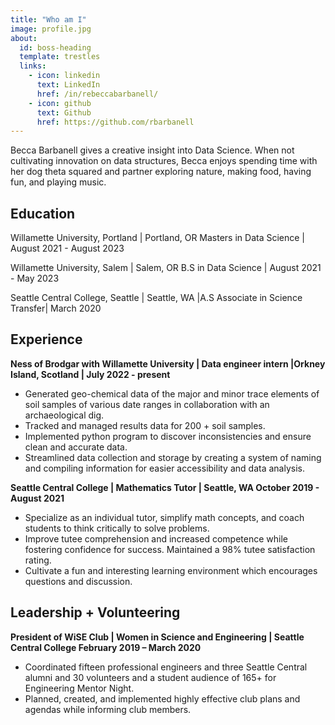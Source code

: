 ---
title: "Who am I"
image: profile.jpg
about:
  id: boss-heading
  template: trestles
  links:
    - icon: linkedin
      text: LinkedIn
      href: /in/rebeccabarbanell/
    - icon: github
      text: Github
      href: https://github.com/rbarbanell
---

::: {#boss-heading}
Becca Barbanell gives a creative insight into Data Science. When not cultivating innovation on data structures, Becca enjoys spending time with her dog theta squared and partner exploring nature, making food, having fun, and playing music.

## Education

Willamette University, Portland \| Portland, OR Masters in Data Science \| August 2021 - August 2023

Willamette University, Salem \| Salem, OR B.S in Data Science \| August 2021 - May 2023

Seattle Central College, Seattle \| Seattle, WA \|A.S Associate in Science Transfer\| March 2020

## Experience

**Ness of Brodgar with Willamette University \| Data engineer intern \|Orkney Island, Scotland \| July 2022 - present**

-   Generated geo-chemical data of the major and minor trace elements of soil samples of various date ranges in collaboration with an archaeological dig.
-   Tracked and managed results data for 200 + soil samples.
-   Implemented python program to discover inconsistencies and ensure clean and accurate data.
-   Streamlined data collection and storage by creating a system of naming and compiling information for easier accessibility and data analysis.

**Seattle Central College \| Mathematics Tutor \| Seattle, WA October 2019 - August 2021**

-   Specialize as an individual tutor, simplify math concepts, and coach students to think critically to solve problems.
-   Improve tutee comprehension and increased competence while fostering confidence for success. Maintained a 98% tutee satisfaction rating.\
-   Cultivate a fun and interesting learning environment which encourages questions and discussion.

## Leadership + Volunteering

**President of WiSE Club \| Women in Science and Engineering \| Seattle Central College February 2019 -- March 2020**

-   Coordinated fifteen professional engineers and three Seattle Central alumni and 30 volunteers and a student audience of 165+ for Engineering Mentor Night.
-   Planned, created, and implemented highly effective club plans and agendas while informing club members.
:::
